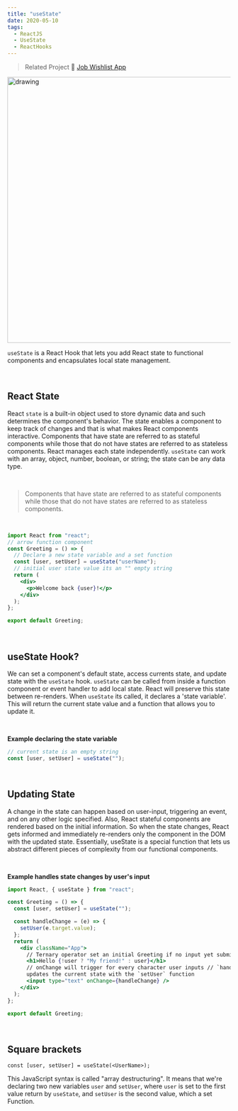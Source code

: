 ```yaml
---
title: "useState"
date: 2020-05-10
tags:
  - ReactJS
  - UseState
  - ReactHooks
---
```


> Related Project 🚀 <a href="https://47cnq.csb.app/" target="_blank" rel="noopener noreferrer"> Job Wishlist App</a>

<img
  src="useStateimg.jpg"
  alt="drawing"
  style="display: flex; margin: auto; overflow: hidden"
  width="600"
/>

`useState` is a React Hook that lets you add React state to functional components and encapsulates local state management.

<br />

## React State

React `state` is a built-in object used to store dynamic data and such determines the component's behavior. The state enables a component to keep track of changes and that is what makes React components interactive. Components that have state are referred to as stateful components while those that do not have states are referred to as stateless components. React manages each state independently. `useState` can work with an array, object, number, boolean, or string; the state can be any data type.

<br />

> Components that have state are referred to as stateful components while those that do not have states are referred to as stateless components.

<br />

```jsx
import React from "react";
// arrow function component
const Greeting = () => {
  // Declare a new state variable and a set function
  const [user, setUser] = useState("userName");
  // initial user state value its an "" empty string
  return (
    <div>
      <p>Welcome back {user}!</p>
    </div>
  );
};

export default Greeting;
```

<br />

## useState Hook?

We can set a component's default state, access currents state, and update state with the `useState` hook. `useState` can be called from inside a function component or event handler to add local state. React will preserve this state between re-renders. When `useState` its called, it declares a 'state variable'. This will return the current state value and a function that allows you to update it.

<br />

**Example declaring the state variable**

```jsx
// current state is an empty string
const [user, setUser] = useState("");
```

<br />

## Updating State

A change in the state can happen based on user-input, triggering an event, and on any other logic specified. Also, React stateful components are rendered based on the initial information. So when the state changes, React gets informed and immediately re-renders only the component in the DOM with the updated state. Essentially, useState is a special function that lets us abstract different pieces of complexity from our functional components.

<br />

**Example handles state changes by user's input**

```jsx
import React, { useState } from "react";

const Greeting = () => {
  const [user, setUser] = useState("");

  const handleChange = (e) => {
    setUser(e.target.value);
  };
  return (
    <div className="App">
      // Ternary operator set an initial Greeting if no input yet submitted
      <h1>Hello {!user ? "My friend!" : user}</h1>
      // onChange will trigger for every character user inputs // `handleChange`
      updates the current state with the `setUser` function
      <input type="text" onChange={handleChange} />
    </div>
  );
};

export default Greeting;
```

<br />

## Square brackets

`const [user, setUser] = useState(<UserName>);`

This JavaScript syntax is called "array destructuring". It means that we're declaring two new variables `user` and `setUser`, where `user` is set to the first value return by `useState`, and `setUser` is the second value, which a set Function.

<br />
